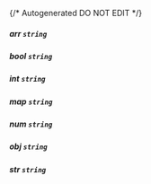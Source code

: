 {/* Autogenerated DO NOT EDIT  */}
##### **arr** `string`

##### **bool** `string`

##### **int** `string`

##### **map** `string`

##### **num** `string`

##### **obj** `string`

##### **str** `string`

